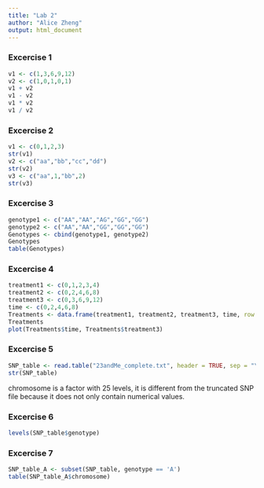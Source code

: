 ```yaml
---
title: "Lab 2"
author: "Alice Zheng"
output: html_document
---
```


### Excercise 1
```r
v1 <- c(1,3,6,9,12)
v2 <- c(1,0,1,0,1)
v1 + v2
v1 - v2
v1 * v2
v1 / v2
```

### Excercise 2
```r
v1 <- c(0,1,2,3)
str(v1)
v2 <- c("aa","bb","cc","dd")
str(v2)
v3 <- c("aa",1,"bb",2)
str(v3)
```

### Excercise 3
```r
genotype1 <- c("AA","AA","AG","GG","GG")
genotype2 <- c("AA","AA","GG","GG","GG")
Genotypes <- cbind(genotype1, genotype2)
Genotypes
table(Genotypes)
```

### Excercise 4
```r
treatment1 <- c(0,1,2,3,4)
treatment2 <- c(0,2,4,6,8)
treatment3 <- c(0,3,6,9,12)
time <- c(0,2,4,6,8)
Treatments <- data.frame(treatment1, treatment2, treatment3, time, row.names = time)
Treatments
plot(Treatments$time, Treatments$treatment3)
```

### Excercise 5
```r
SNP_table <- read.table("23andMe_complete.txt", header = TRUE, sep = "\t")
str(SNP_table)
```
chromosome is a factor with 25 levels, it is different from the truncated SNP file because it does not only contain numerical values.

### Excercise 6
```r
levels(SNP_table$genotype)
```

### Excercise 7
```r
SNP_table_A <- subset(SNP_table, genotype == 'A')
table(SNP_table_A$chromosome)
```


